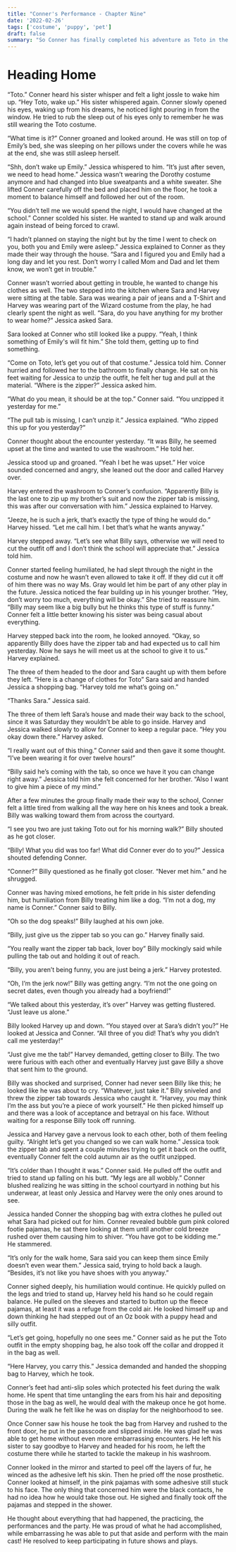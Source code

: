 ```yaml
---
title: "Conner's Performance - Chapter Nine"
date: '2022-02-26'
tags: ['costume', 'puppy', 'pet']
draft: false
summary: "So Conner has finally completed his adventure as Toto in the Wizard of Oz, I don't think this is the last time we will see these characters."
---
```


# Heading Home

“Toto.” Conner heard his sister whisper and felt a light jossle to wake him up. “Hey Toto, wake up.” His sister whispered again.  Conner slowly opened his eyes, waking up from his dreams, he noticed light pouring in from the window.  He tried to rub the sleep out of his eyes only to remember he was still wearing the Toto costume.

“What time is it?” Conner groaned and looked around.  He was still on top of Emily’s bed, she was sleeping on her pillows under the covers while he was at the end, she was still asleep herself.

“Shh, don’t wake up Emily.” Jessica whispered to him. “It’s just after seven, we need to head home.” Jessica wasn’t wearing the Dorothy costume anymore and had changed into blue sweatpants and a white sweater.  She lifted Conner carefully off the bed and placed him on the floor, he took a moment to balance himself and followed her out of the room.  

“You didn’t tell me we would spend the night, I would have changed at the school.” Conner scolded his sister.  He wanted to stand up and walk around again instead of being forced to crawl.

“I hadn’t planned on staying the night but by the time I went to check on you, both you and Emily were asleep.” Jessica explained to Conner as they made their way through the house. “Sara and I figured you and Emily had a long day and let you rest.  Don’t worry I called Mom and Dad and let them know, we won’t get in trouble.”

Conner wasn’t worried about getting in trouble, he wanted to change his clothes as well. The two stepped into the kitchen where Sara and Harvey were sitting at the table.  Sara was wearing a pair of jeans and a T-Shirt and Harvey was wearing part of the Wizard costume from the play, he had clearly spent the night as well.  “Sara, do you have anything for my brother to wear home?” Jessica asked Sara.

Sara looked at Conner who still looked like a puppy. “Yeah, I think something of Emily's will fit him.” She told them, getting up to find something.

“Come on Toto, let’s get you out of that costume.” Jessica told him.  Conner hurried and followed her to the bathroom to finally change. He sat on his feet waiting for Jessica to unzip the outfit, he felt her tug and pull at the material. “Where is the zipper?” Jessica asked him.

“What do you mean, it should be at the top.” Conner said. “You unzipped it yesterday for me.”

“The pull tab is missing, I can’t unzip it.” Jessica explained. “Who zipped this up for you yesterday?”

Conner thought about the encounter yesterday. “It was Billy, he seemed upset at the time and wanted to use the washroom.” He told her.

Jessica stood up and groaned. “Yeah I bet he was upset.” Her voice sounded concerned and angry, she leaned out the door and called Harvey over.

Harvey entered the washroom to Conner’s confusion. “Apparently Billy is the last one to zip up my brother’s suit and now the zipper tab is missing, this was after our conversation with him.” Jessica explained to Harvey.

“Jeeze, he is such a jerk, that’s exactly the type of thing he would do.” Harvey hissed. “Let me call him. I bet that’s what he wants anyway.”

Harvey stepped away. “Let’s see what Billy says, otherwise we will need to cut the outfit off and I don’t think the school will appreciate that.” Jessica told him.

Conner started feeling humiliated, he had slept through the night in the costume and now he wasn’t even allowed to take it off.  If they did cut it off of him there was no way Ms. Gray would let him be part of any other play in the future.  Jessica noticed the fear building up in his younger brother. “Hey, don’t worry too much, everything will be okay.” She tried to reassure him. “Billy may seem like a big bully but he thinks this type of stuff is funny.” Conner felt a little better knowing his sister was being casual about everything.

Harvey stepped back into the room, he looked annoyed. “Okay, so apparently Billy does have the zipper tab and had expected us to call him yesterday.  Now he says he will meet us at the school to give it to us.” Harvey explained.

The three of them headed to the door and Sara caught up with them before they left. “Here is a change of clothes for Toto” Sara said and handed Jessica a shopping bag. “Harvey told me what’s going on.”

“Thanks Sara.” Jessica said.

The three of them left Sara’s house and made their way back to the school, since it was Saturday they wouldn’t be able to go inside.  Harvey and Jessica walked slowly to allow for Conner to keep a regular pace. “Hey you okay down there.” Harvey asked.

“I really want out of this thing.” Conner said and then gave it some thought. “I’ve been wearing it for over twelve hours\!”

“Billy said he’s coming with the tab, so once we have it you can change right away.” Jessica told him she felt concerned for her brother. “Also I want to give him a piece of my mind.”

After a few minutes the group finally made their way to the school, Conner felt a little tired from walking all the way here on his knees and took a break.  Billy was walking toward them from across the courtyard.

“I see you two are just taking Toto out for his morning walk?” Billy shouted as he got closer.

“Billy\! What you did was too far\! What did Conner ever do to you?” Jessica shouted defending Conner.

“Conner?” Billy questioned as he finally got closer. “Never met him.” and he shrugged.

Conner was having mixed emotions, he felt pride in his sister defending him, but humiliation from Billy treating him like a dog.  “I’m not a dog, my name is Conner.” Conner said to Billy.

“Oh so the dog speaks\!” Billy laughed at his own joke.

“Billy, just give us the zipper tab so you can go.” Harvey finally said.  

“You really want the zipper tab back, lover boy” Billy mockingly said while pulling the tab out and holding it out of reach.

“Billy, you aren’t being funny, you are just being a jerk.” Harvey protested.

“Oh, I’m the jerk now\!” Billy was getting angry. “I’m not the one going on secret dates, even though you already had a boyfriend\!”

“We talked about this yesterday, it’s over” Harvey was getting flustered. “Just leave us alone.”

Billy looked Harvey up and down. “You stayed over at Sara’s didn’t you?” He looked at Jessica and Conner. “All three of you did\! That’s why you didn’t call me yesterday\!”

“Just give me the tab\!” Harvey demanded, getting closer to Billy.  The two were furious with each other and eventually Harvey just gave Billy a shove that sent him to the ground.

Billy was shocked and surprised, Conner had never seen Billy like this; he looked like he was about to cry.  “Whatever, just take it.” Billy sniveled and threw the zipper tab towards Jessica who caught it. “Harvey, you may think I’m the ass but you’re a piece of work yourself.” He then picked himself up and there was a look of acceptance and betrayal on his face.  Without waiting for a response Billy took off running.

Jessica and Harvey gave a nervous look to each other, both of them feeling guilty. “Alright let’s get you changed so we can walk home.” Jessica took the zipper tab and spent a couple minutes trying to get it back on the outfit, eventually Conner felt the cold autumn air as the outfit unzipped.

“It’s colder than I thought it was.” Conner said.  He pulled off the outfit and tried to stand up falling on his butt. “My legs are all wobbly.” Conner blushed realizing he was sitting in the school courtyard in nothing but his underwear, at least only Jessica and Harvey were the only ones around to see.

Jessica handed Conner the shopping bag with extra clothes he pulled out what Sara had picked out for him.  Conner revealed bubble gum pink colored footie pajamas, he sat there looking at them until another cold breeze rushed over them causing him to shiver.  “You have got to be kidding me.” He stammered.

“It’s only for the walk home, Sara said you can keep them since Emily doesn’t even wear them.” Jessica said, trying to hold back a laugh.  “Besides, it’s not like you have shoes with you anyway.”

Conner sighed deeply, his humiliation would continue.  He quickly pulled on the legs and tried to stand up, Harvey held his hand so he could regain balance.  He pulled on the sleeves and started to button up the fleece pajamas, at least it was a refuge from the cold air.  He looked himself up and down thinking he had stepped out of an Oz book with a puppy head and silly outfit.

“Let’s get going, hopefully no one sees me.” Conner said as he put the Toto outfit in the empty shopping bag, he also took off the collar and dropped it in the bag as well.

“Here Harvey, you carry this.” Jessica demanded and handed the shopping bag to Harvey, which he took.

Conner’s feet had anti-slip soles which protected his feet during the walk home. He spent that time untangling the ears from his hair and depositing those in the bag as well, he would deal with the makeup once he got home.  During the walk he felt like he was on display for the neighborhood to see.

Once Conner saw his house he took the bag from Harvey and rushed to the front door, he put in the passcode and slipped inside.  He was glad he was able to get home without even more embarrassing encounters.  He left his sister to say goodbye to Harvey and headed for his room, he left the costume there while he started to tackle the makeup in his washroom.  

Conner looked in the mirror and started to peel off the layers of fur, he winced as the adhesive left his skin.  Then he pried off the nose prosthetic.  Conner looked at himself, in the pink pajamas with some adhesive still stuck to his face.  The only thing that concerned him were the black contacts, he had no idea how he would take those out.  He sighed and finally took off the pajamas and stepped in the shower.

He thought about everything that had happened, the practicing, the performances and the party. He was proud of what he had accomplished, while embarrassing he was able to put that aside and perform with the main cast\!  He resolved to keep participating in future shows and plays.

